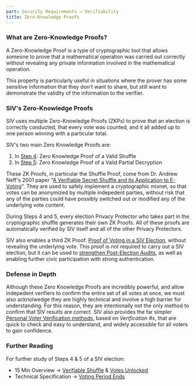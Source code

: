 ```yaml
---
part: Security Requirements → Verifiability
title: Zero-Knowledge Proofs
---
```


### What are Zero-Knowledge Proofs?

A Zero-Knowledge Proof is a type of cryptographic tool that allows someone to prove that a mathematical operation was carried out correctly without revealing any private information involved in the mathematical operation.

This property is particularly useful in situations where the prover has some sensitive information that they don't want to share, but still want to demonstrate the validity of the information to the verifier.

### SIV's Zero-Knowledge Proofs

SIV uses multiple Zero-Knowledge Proofs (ZKPs) to prove that an election is correctly conducted, that every vote was counted, and it all added up to one person winning with a particular total.

SIV's two main Zero Knowledge Proofs are:

1. In [Step 4](/technical-specifications#step-4-votes-are-anonymized): Zero Knowledge Proof of a Valid Shuffle
2. In [Step 5](/technical-specifications#step-5-encrypted-votes-are-unlocked-and-tallied): Zero Knowledge Proof of a Valid Partial Decryption

These ZK Proofs, in particular the Shuffle Proof, come from Dr. Andrew Neff's 2001 paper "[A Verifiable Secret Shuffle and its Application to E-Voting](https://www.freehaven.net/anonbib/cache/shuffle:ccs01.pdf)". They are used to safely implement a cryptographic mixnet, so that votes can be anonymized by multiple indepedent parties, without risk that any of the parties could have possibly switched out or modified any of the underlying vote content.

During Steps 4 and 5, every election Privacy Protector who takes part in the cryptographic shuffle generates their own ZK Proofs. All of these proofs are automatically verified by SIV itself and all of the other Privacy Protectors.

SIV also enables a third ZK Proof: [Proof of Voting in a SIV Election](/authentication#zero-knowledge-proof-that-a-device-cast-a-siv-vote), without revealing the underlying vote. This proof is not required to carry out a SIV election, but it can be used to [strengthen Post-Election Audits](/verifiability/rla#carrying-out-a-siv-rla), as well as enabling further civic participation with strong authentication.

### Defense in Depth

Although these Zero Knowledge Proofs are incredibly powerful, and allow indepedent verifiers to confirm the entire set of all votes at once, we must also acknolwedge they are highly technical and involve a high barrier for understanding. For this reason, they are intentionally not the only method to confirm that SIV results are correct. SIV also provides the far simpler [Personal Voter Verification methods](/verifiability/personal-vote), based on _Verification #s_, that are quick to check and easy to understand, and widely accessible for all voters to gain confidence.

### Further Reading

For further study of Steps 4 & 5 of a SIV election:

- 15 Min Overview → [Verifiable Shuffle](https://siv.org/protocol#4) & [Votes Unlocked](https://siv.org/protocol#5)
- Technical Specification → [Voting Period Ends](/spec/voting-ends)
